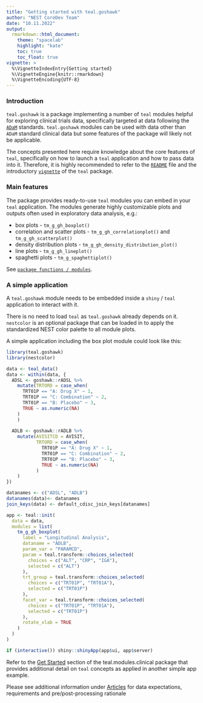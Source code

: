 ```yaml
---
title: "Getting started with teal.goshawk"
author: "NEST CoreDev Team"
date: "10.11.2022"
output:
  rmarkdown::html_document:
    theme: "spacelab"
    highlight: "kate"
    toc: true
    toc_float: true
vignette: >
  %\VignetteIndexEntry{Getting started}
  %\VignetteEngine{knitr::rmarkdown}
  %\VignetteEncoding{UTF-8}
---
```


### Introduction

`teal.goshawk` is a package implementing a number of `teal` modules helpful for exploring clinical
trials data, specifically targeted at data following the [`ADaM`](https://www.cdisc.org/standards/foundational/adam) 
standards. `teal.goshawk` modules can be used with data other than `ADaM` standard clinical data but some 
features of the package will likely not be applicable.

The concepts presented here require knowledge about the core features of `teal`, specifically on how to launch a `teal`
application and how to pass data into it. Therefore, it is highly recommended to refer to the [`README`](https://insightsengineering.github.io/teal/latest-tag/) file and the introductory [`vignette`](https://insightsengineering.github.io/teal/latest-tag/articles/index.html) of the `teal` package.

### Main features

The package provides ready-to-use `teal` modules you can embed in your `teal` application. The modules
generate highly customizable plots and outputs often used in exploratory data analysis, e.g.:

- box plots - `tm_g_gh_boxplot()`
- correlation and scatter plots - `tm_g_gh_correlationplot()` and `tm_g_gh_scatterplot()`
- density distribution plots - `tm_g_gh_density_distribution_plot()`
- line plots - `tm_g_gh_lineplot()`
- spaghetti plots - `tm_g_spaghettiplot()`

See [`package functions / modules`](https://insightsengineering.github.io/teal.goshawk/latest-tag/reference/).


### A simple application

A `teal.goshawk` module needs to be embedded inside a `shiny` / `teal` application to interact with it. 

There is no need to load `teal` as `teal.goshawk` already depends on it.
`nestcolor` is an optional package that can be loaded in to apply the standardized NEST color palette to all module plots.

A simple application including the box plot module could look like this:

```r
library(teal.goshawk)
library(nestcolor)

data <- teal_data()
data <- within(data, {
  ADSL <- goshawk::rADSL %>% 
    mutate(TRTORD = case_when(
      TRT01P == "A: Drug X" ~ 1,
      TRT01P == "C: Combination" ~ 2,
      TRT01P == "B: Placebo" ~ 3,
      TRUE ~ as.numeric(NA)
    )
    )
  
  ADLB <- goshawk::rADLB %>% 
    mutate(AVISITCD = AVISIT,
           TRTORD = case_when(
             TRT01P == "A: Drug X" ~ 1,
             TRT01P == "C: Combination" ~ 2,
             TRT01P == "B: Placebo" ~ 3,
             TRUE ~ as.numeric(NA)
           )
    )
})

datanames <- c("ADSL", "ADLB")
datanames(data)<- datanames
join_keys(data) <- default_cdisc_join_keys[datanames]

app <- teal::init(
  data = data,
  modules = list(
    tm_g_gh_boxplot(
      label = "Longitudinal Analysis",
      dataname = "ADLB",
      param_var = "PARAMCD",
      param = teal.transform::choices_selected(
        choices = c("ALT", "CRP", "IGA"),
        selected = c("ALT")
      ),
      trt_group = teal.transform::choices_selected(
        choices = c("TRT01P", "TRT01A"),
        selected = c("TRT01P")
      ),
      facet_var = teal.transform::choices_selected(
        choices = c("TRT01P", "TRT01A"),
        selected = c("TRT01P")
      ),
      rotate_xlab = TRUE
    )
  )
)

if (interactive()) shiny::shinyApp(app$ui, app$server)
```

Refer to the [Get Started](https://insightsengineering.github.io/teal.modules.clinical/latest-tag/articles/teal-modules-clinical.html)
section of the teal.modules.clinical package that provides additional detail on `teal` concepts as applied in another simple app
example.

Please see additional information under [Articles](https://insightsengineering.github.io/teal.goshawk/latest-tag/articles/index.html) for data expectations, requirements and pre/post-processing rationale
